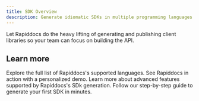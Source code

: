 ---
title: SDK Overview
description: Generate idiomatic SDKs in multiple programming languages
---

Let Rapiddocs do the heavy lifting of generating and publishing client libraries so your team can focus on building the API.

## Learn more

<CardGroup cols={2}>
  <Card title="Supported Languages" href="/learn/sdks/introduction/language-support" icon="regular globe">
    Explore the full list of Rapiddocs's supported languages.
  </Card>
  <Card title="Book a Demo" href="https://buildwithrapiddocs.com/contact" icon="regular calendar">
    See Rapiddocs in action with a personalized demo.
  </Card>
  <Card title="Overview Capabilities" href="/learn/sdks/capabilities/strongly-typed" icon="regular book">
    Learn more about advanced features supported by Rapiddocs's SDk generation.
  </Card>
  <Card title="Generate your first SDK" href="/learn/sdks/guides/generate-your-first-sdk" icon="regular rocket">
    Follow our step-by-step guide to generate your first SDK in minutes.
  </Card>
</CardGroup>
